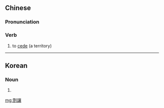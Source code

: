 {{also|割譲|割让}}
==Chinese==
{{zh-forms|s=割让}}
{{wikipedia|lang=zh}}

===Pronunciation===
{{zh-pron
|m=gēràng
|cat=v
}}

===Verb===
{{zh-verb}}

# to [[cede]] (a territory)

----

==Korean==
{{ko-hanjatab|割|讓}}

===Noun===
{{ko-noun|hj|rv=|hangeul=할양}}

# {{hanja form of|할양|ceding a territory}}

[[mg:割讓]]